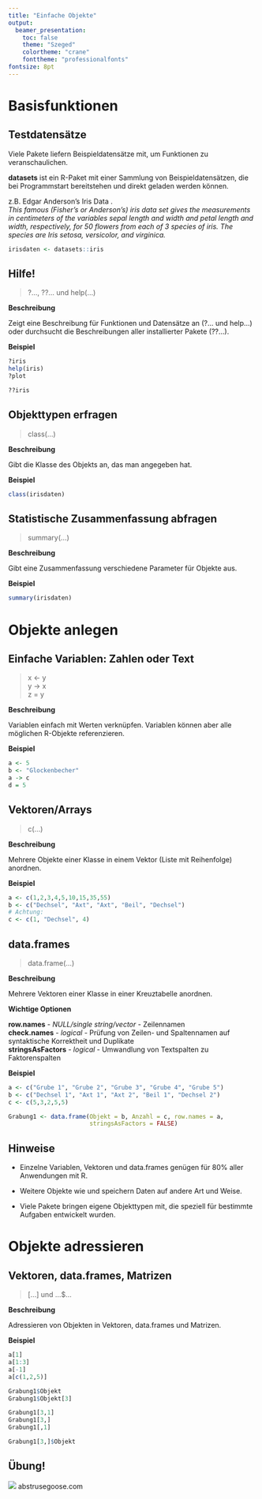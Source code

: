 ```yaml
---
title: "Einfache Objekte"
output:
  beamer_presentation:
    toc: false
    theme: "Szeged"
    colortheme: "crane"
    fonttheme: "professionalfonts"
fontsize: 8pt
---
```


# Basisfunktionen

## Testdatensätze

Viele Pakete liefern Beispieldatensätze mit, um Funktionen zu veranschaulichen.  

**datasets** ist ein R-Paket mit einer Sammlung von Beispieldatensätzen, die bei Programmstart bereitstehen und direkt geladen werden können. 

z.B. Edgar Anderson's Iris Data \underline{iris}.  
*This famous (Fisher's or Anderson's) iris data set gives the measurements in centimeters of the variables sepal length and width and petal length and width, respectively, for 50 flowers from each of 3 species of iris. The species are Iris setosa, versicolor, and virginica.*

```r
irisdaten <- datasets::iris
```



## Hilfe!

> ?..., ??... und help(...)

**Beschreibung**

Zeigt eine Beschreibung für Funktionen und Datensätze an (?... und help...) oder durchsucht die Beschreibungen aller installierter Pakete (??...).

**Beispiel**

```r
?iris
help(iris)
?plot

??iris
```



## Objekttypen erfragen

> class(...)

**Beschreibung**

Gibt die Klasse des Objekts an, das man angegeben hat.

**Beispiel**

```r
class(irisdaten)
```



## Statistische Zusammenfassung abfragen

> summary(...)

**Beschreibung**

Gibt eine Zusammenfassung verschiedene Parameter für Objekte aus.

**Beispiel**

```r
summary(irisdaten)
```



# Objekte anlegen

## Einfache Variablen: Zahlen oder Text

> x <- y  
> y -> x  
> z = y

**Beschreibung**

Variablen einfach mit Werten verknüpfen. Variablen können aber alle möglichen R-Objekte referenzieren. 

**Beispiel**

```r
a <- 5
b <- "Glockenbecher"
a -> c
d = 5 
```



## Vektoren/Arrays

> c(...)

**Beschreibung**

Mehrere Objekte einer Klasse in einem Vektor (Liste mit Reihenfolge) anordnen.

**Beispiel**

```r
a <- c(1,2,3,4,5,10,15,35,55)
b <- c("Dechsel", "Axt", "Axt", "Beil", "Dechsel")
# Achtung: 
c <- c(1, "Dechsel", 4)
```



## data.frames

> data.frame(...)

**Beschreibung**

Mehrere Vektoren einer Klasse in einer Kreuztabelle anordnen.

**Wichtige Optionen**  

**row.names** - *NULL/single string/vector* - Zeilennamen  
**check.names** - *logical* - Prüfung von Zeilen- und Spaltennamen auf syntaktische Korrektheit und Duplikate  
**stringsAsFactors** - *logical* - Umwandlung von Textspalten zu Faktorenspalten

**Beispiel**

```r
a <- c("Grube 1", "Grube 2", "Grube 3", "Grube 4", "Grube 5")
b <- c("Dechsel 1", "Axt 1", "Axt 2", "Beil 1", "Dechsel 2")
c <- c(5,3,2,5,5)

Grabung1 <- data.frame(Objekt = b, Anzahl = c, row.names = a, 
                       stringsAsFactors = FALSE)
```



## Hinweise

- Einzelne Variablen, Vektoren und data.frames genügen für 80% aller Anwendungen mit R. 

- Weitere Objekte wie **\underline{Matrizen}** und **\underline{Listen}** speichern Daten auf andere Art und Weise.    

- Viele Pakete bringen eigene Objekttypen mit, die speziell für bestimmte Aufgaben entwickelt wurden. 



# Objekte adressieren 

## Vektoren, data.frames, Matrizen 

> [...] und ...$...

**Beschreibung**

Adressieren von Objekten in Vektoren, data.frames und Matrizen.

**Beispiel**

```r
a[1]
a[1:3]
a[-1]
a[c(1,2,5)]

Grabung1$Objekt
Grabung1$Objekt[3]

Grabung1[3,1]
Grabung1[3,]
Grabung1[,1]

Grabung1[3,]$Objekt
```


## Übung!

![](http://abstrusegoose.com/strips/saint_curious_george.png)
abstrusegoose.com

